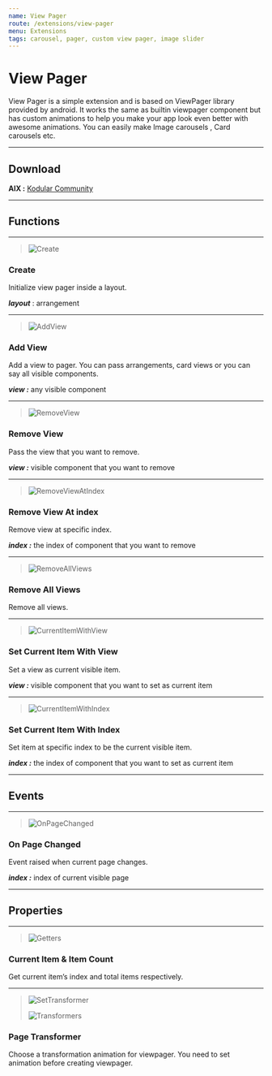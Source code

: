 ```yaml
---
name: View Pager
route: /extensions/view-pager
menu: Extensions
tags: carousel, pager, custom view pager, image slider
---
```


# View Pager
View Pager is a simple extension and is based on ViewPager library provided by android. It works the same as builtin viewpager component but has custom animations to help you make your app look even better with awesome animations. You can easily make Image carousels , Card carousels etc.

---

## Download

**AIX :** [Kodular Community](https://community.kodular.io/t/androidx-view-pager-extension-view-pager-with-custom-animations-and-much-more/98749)

---

## Functions

---

> ![Create](./images/create.png)

### Create
Initialize view pager inside a layout.

***layout*** : arrangement

---

> ![AddView](./images/add_view.png)

### Add View
 Add a view to pager. You can pass arrangements, card views or you can say all visible components.

***view :*** any visible component

---

> ![RemoveView](./images/remove_view.png)

### Remove View
Pass the view that you want to remove.

***view :*** visible component that you want to remove

---

> ![RemoveViewAtIndex](./images/remove_view_at_index.png)

### Remove View At index
Remove view at specific index.

***index :*** the index of component that you want to remove

---

> ![RemoveAllViews](./images/remove_all.png)

### Remove All Views
Remove all views.

---

> ![CurrentItemWithView](./images/current_item.png)

### Set Current Item With View
Set a view as current visible item.

***view :*** visible component that you want to set as current item

---

> ![CurrentItemWithIndex](./images/current_item_with_index.png)

### Set Current Item With Index
Set item at specific index to be the current visible item.

***index :*** the index of component that you want to set as current item

---

## Events

---

> ![OnPageChanged](./images/on_page_changed.png)

### On Page Changed
Event raised when current page changes.

***index :*** index of current visible page

---

## Properties

---

> ![Getters](./images/current_item_and_item_count.png)

### Current Item & Item Count
Get current item’s index and total items respectively.

---

> ![SetTransformer](./images/page_transformer.png)
>
> ![Transformers](./images/transformers.png)

### Page Transformer
Choose a transformation animation for viewpager. You need to set animation before creating viewpager.